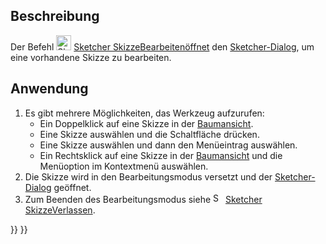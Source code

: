<languages/>

{{Docnav/de
|[[Sketcher_NewSketch/de|NeueSkizze]]
|[[Sketcher_Dialog/de|Dialog]]
|[[Sketcher_Workbench/de|Sketcher]]
|IconL=Sketcher_NewSketch.svg‎‎
|IconR=
|IconC=Workbench_Sketcher.svg
}}

{{GuiCommand/de
|Name=Sketcher EditSketch
|Name/de=Sketcher SkizzeBearbeiten
|MenuLocation=Sketch → Skizze bearbeiten
|Workbenches=[[Sketcher_Workbench/de|Sketcher]], [[PartDesign_Workbench/de|PartDesign]]
|SeeAlso=[[Sketcher_LeaveSketch/de|Sketcher SkizzeVerlassen]]
}}

<span id="Description"></span>
==Beschreibung==

Der Befehl [[Image:Sketcher_EditSketch.svg|24px]] [[Sketcher_EditSketch/de|Sketcher SkizzeBearbeiten]]öffnet den [[Sketcher_Dialog/de|Sketcher-Dialog]], um eine vorhandene Skizze zu bearbeiten.

<span id="Usage"></span>
==Anwendung==

# Es gibt mehrere Möglichkeiten, das Werkzeug aufzurufen:
#* Ein Doppelklick auf eine Skizze in der [[Tree_View/de|Baumansicht]].
#* Eine Skizze auswählen und die Schaltfläche {{Button|[[Image:Sketcher_EditSketch.svg|16px]] [[Sketcher_EditSketch/de|Skizze bearbeiten]]}} drücken.
#* Eine Skizze auswählen und dann den Menüeintrag {{MenuCommand|Skizze → [[Image:Sketcher_EditSketch.svg|16px]] Skizze bearbeiten}} auswählen.
#* Ein Rechtsklick auf eine Skizze in der [[Tree_View/de|Baumansicht]] und die Menüoption {{MenuCommand|Skizze bearbeiten}} im Kontextmenü auswählen.
# Die Skizze wird in den Bearbeitungsmodus versetzt und der [[Sketcher_Dialog|Sketcher-Dialog]] geöffnet.
# Zum Beenden des Bearbeitungsmodus siehe [[Image:Sketcher_LeaveSketch.svg|16px]] [[Sketcher_LeaveSketch/de|Sketcher SkizzeVerlassen]].


{{Docnav/de
|[[Sketcher_NewSketch/de|NeueSkizze]]
|[[Sketcher_Dialog/de|Dialog]]
|[[Sketcher_Workbench/de|Sketcher]]
|IconL=Sketcher_NewSketch.svg‎‎
|IconR=
|IconC=Workbench_Sketcher.svg
}}

{{Sketcher_Tools_navi{{#translation:}}}}
{{Userdocnavi{{#translation:}}}}